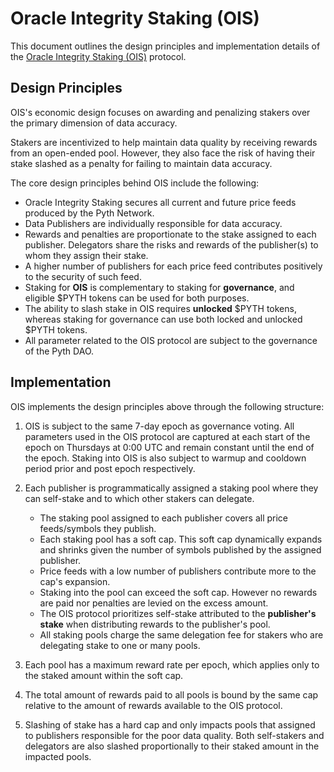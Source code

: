 # Oracle Integrity Staking (OIS)

This document outlines the design principles and implementation details of the [Oracle Integrity Staking (OIS)](https://staking.pyth.network/) protocol.

## Design Principles

OIS's economic design focuses on awarding and penalizing stakers over the primary dimension of data accuracy.

Stakers are incentivized to help maintain data quality by receiving rewards from an open-ended pool. However, they also face the risk of having their stake slashed as a penalty for failing to maintain data accuracy.

The core design principles behind OIS include the following:

- Oracle Integrity Staking secures all current and future price feeds produced by the Pyth Network.
- Data Publishers are individually responsible for data accuracy.
- Rewards and penalties are proportionate to the stake assigned to each publisher. Delegators share the risks and rewards of the publisher(s) to whom they assign their stake.
- A higher number of publishers for each price feed contributes positively to the security of such feed.
- Staking for **OIS** is complementary to staking for **governance**, and eligible $PYTH tokens can be used for both purposes.
- The ability to slash stake in OIS requires **unlocked** \$PYTH tokens, whereas staking for governance can use both locked and unlocked $PYTH tokens.
- All parameter related to the OIS protocol are subject to the governance of the Pyth DAO.

## Implementation

OIS implements the design principles above through the following structure:

1. OIS is subject to the same 7-day epoch as governance voting. All parameters used in the OIS protocol are captured at each start of the epoch on Thursdays at 0:00 UTC and remain constant until the end of the epoch. Staking into OIS is also subject to warmup and cooldown period prior and post epoch respectively.

2. Each publisher is programmatically assigned a staking pool where they can self-stake and to which other stakers can delegate.
   - The staking pool assigned to each publisher covers all price feeds/symbols they publish.
   - Each staking pool has a soft cap. This soft cap dynamically expands and shrinks given the number of symbols published by the assigned publisher.
   - Price feeds with a low number of publishers contribute more to the cap's expansion.
   - Staking into the pool can exceed the soft cap. However no rewards are paid nor penalties are levied on the excess amount.
   - The OIS protocol prioritizes self-stake attributed to the **publisher's stake** when distributing rewards to the publisher's pool.
   - All staking pools charge the same delegation fee for stakers who are delegating stake to one or many pools.
3. Each pool has a maximum reward rate per epoch, which applies only to the staked amount within the soft cap.
4. The total amount of rewards paid to all pools is bound by the same cap relative to the amount of rewards available to the OIS protocol.
5. Slashing of stake has a hard cap and only impacts pools that assigned to publishers responsible for the poor data quality. Both self-stakers and delegators are also slashed proportionally to their staked amount in the impacted pools.
